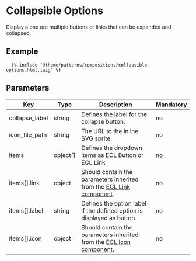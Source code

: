 # Collapsible Options

Display a one ore multiple buttons or links that can be expanded and collapsed.

## Example

```
  {% include "@theme/patterns/compositions/collapsible-options.html.twig" %}
```

## Parameters

| Key            | Type     | Description                                                                                                                       | Mandatory |
| -------------- | -------- | --------------------------------------------------------------------------------------------------------------------------------- | --------- |
| collapse_label | string   | Defines the label for the collapse button.                                                                                        | no        |
| icon_file_path | string   | The URL to the inline SVG sprite.                                                                                                 | no        |
| items          | object[] | Defines the dropdown items as ECL Button or ECL Link                                                                              | no        |
| items[].link   | object   | Should contain the parameters inherited from the [ECL Link component](https://www.npmjs.com/package/@ecl-twig/ec-component-link). | no        |
| items[].label  | string   | Defines the option label if the defined option is displayed as button.                                                            | no        |
| items[].icon   | object   | Should contain the parameters inherited from the [ECL Icon component](https://www.npmjs.com/package/@ecl-twig/ec-component-icon). | no        |
